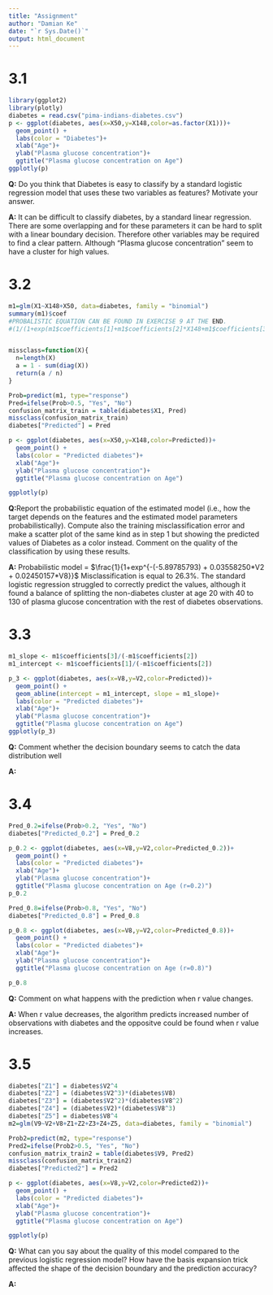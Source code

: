 ```yaml
---
title: "Assignment"
author: "Damian Ke"
date: "`r Sys.Date()`"
output: html_document
---
```


# 3.1 
```r
library(ggplot2)
library(plotly)
diabetes = read.csv("pima-indians-diabetes.csv")
p <- ggplot(diabetes, aes(x=X50,y=X148,color=as.factor(X1)))+
  geom_point() +
  labs(color = "Diabetes")+
  xlab("Age")+
  ylab("Plasma glucose concentration")+
  ggtitle("Plasma glucose concentration on Age")
ggplotly(p)
```

**Q:** Do you think that Diabetes is easy
to classify by a standard logistic regression model that uses these two variables as
features? Motivate your answer.

**A:** It can be difficult to classify diabetes, by a standard linear regression.
There are some overlapping and for these parameters it can be hard to split with a linear boundary decision.
Therefore other variables may be required to find a clear pattern. Although "Plasma glucose concentration"
seem to have a cluster for high values.



# 3.2
```r
m1=glm(X1~X148+X50, data=diabetes, family = "binomial")
summary(m1)$coef
#PROBALISTIC EQUATION CAN BE FOUND IN EXERCISE 9 AT THE END.
#(1/(1+exp(m1$coefficients[1]+m1$coefficients[2]*X148+m1$coefficients[3]*X50)))


missclass=function(X){
  n=length(X)
  a = 1 - sum(diag(X))
  return(a / n)
}

Prob=predict(m1, type="response")
Pred=ifelse(Prob>0.5, "Yes", "No")
confusion_matrix_train = table(diabetes$X1, Pred)
missclass(confusion_matrix_train)
diabetes["Predicted"] = Pred

p <- ggplot(diabetes, aes(x=X50,y=X148,color=Predicted))+
  geom_point() +
  labs(color = "Predicted diabetes")+
  xlab("Age")+
  ylab("Plasma glucose concentration")+
  ggtitle("Plasma glucose concentration on Age")

ggplotly(p)

```

**Q:**Report the probabilistic equation of the estimated model (i.e., how the target depends on the features and the
estimated model parameters probabilistically). Compute also the training
misclassification error and make a scatter plot of the same kind as in step 1 but
showing the predicted values of Diabetes as a color instead. Comment on the
quality of the classification by using these results.

**A:** 
Probabilistic model =  $\frac{1}{1+exp^{-(-5.89785793) + 0.03558250*V2 + 0.02450157*V8}}$
Misclassification is equal to  26.3%.
The standard logistic regression struggled to correctly predict the values, although it found a balance
of splitting the non-diabetes cluster at age 20 with 40 to 130 of plasma glucose concentration with the rest of diabetes observations.


# 3.3

```r
m1_slope <- m1$coefficients[3]/(-m1$coefficients[2])
m1_intercept <- m1$coefficients[1]/(-m1$coefficients[2]) 

p_3 <- ggplot(diabetes, aes(x=V8,y=V2,color=Predicted))+
  geom_point() +
  geom_abline(intercept = m1_intercept, slope = m1_slope)+
  labs(color = "Predicted diabetes")+
  xlab("Age")+
  ylab("Plasma glucose concentration")+
  ggtitle("Plasma glucose concentration on Age")
ggplotly(p_3)

```


**Q:** Comment whether the decision boundary seems to catch the
data distribution well

**A:** 

# 3.4 
```r
Pred_0.2=ifelse(Prob>0.2, "Yes", "No")
diabetes["Predicted_0.2"] = Pred_0.2

p_0.2 <- ggplot(diabetes, aes(x=V8,y=V2,color=Predicted_0.2))+
  geom_point() +
  labs(color = "Predicted diabetes")+
  xlab("Age")+
  ylab("Plasma glucose concentration")+
  ggtitle("Plasma glucose concentration on Age (r=0.2)")
p_0.2

Pred_0.8=ifelse(Prob>0.8, "Yes", "No")
diabetes["Predicted_0.8"] = Pred_0.8

p_0.8 <- ggplot(diabetes, aes(x=V8,y=V2,color=Predicted_0.8))+
  geom_point() +
  labs(color = "Predicted diabetes")+
  xlab("Age")+
  ylab("Plasma glucose concentration")+
  ggtitle("Plasma glucose concentration on Age (r=0.8)")

p_0.8


```

**Q:** Comment on what happens with the prediction when r value
changes.

**A:** When r value decreases, the algorithm predicts increased number of observations with diabetes and the oppositve could be found when r value increases. 


# 3.5

```r
diabetes["Z1"] = diabetes$V2^4
diabetes["Z2"] = (diabetes$V2^3)*(diabetes$V8)
diabetes["Z3"] = (diabetes$V2^2)*(diabetes$V8^2)
diabetes["Z4"] = (diabetes$V2)*(diabetes$V8^3)
diabetes["Z5"] = diabetes$V8^4
m2=glm(V9~V2+V8+Z1+Z2+Z3+Z4+Z5, data=diabetes, family = "binomial")

Prob2=predict(m2, type="response")
Pred2=ifelse(Prob2>0.5, "Yes", "No")
confusion_matrix_train2 = table(diabetes$V9, Pred2)
missclass(confusion_matrix_train2)
diabetes["Predicted2"] = Pred2

p <- ggplot(diabetes, aes(x=V8,y=V2,color=Predicted2))+
  geom_point() +
  labs(color = "Predicted diabetes")+
  xlab("Age")+
  ylab("Plasma glucose concentration")+
  ggtitle("Plasma glucose concentration on Age")

ggplotly(p)

```


**Q:** What can you say about the quality of this model compared to the previous logistic
regression model? How have the basis expansion trick affected the shape of
the decision boundary and the prediction accuracy?

**A:** 

